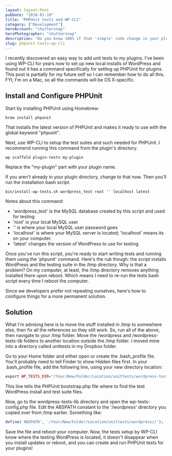 ```yaml
---
layout: layout:Post
pubDate: "2018-01-18"
title: "PHPUnit tests and WP-CLI"
category: ["Development"]
heroAccount: "chuttersnap"
heroPhotographer: "chuttersnap"
description: "Do you know 100% if that 'simple' code change in your plugin broke something? Setup PHPUnit to add tests and get more confidence in your code changes."
slug: phpunit-tests-wp-cli
---
```


I recently discovered an easy way to add unit tests to my plugins. I've been using WP-CLI for years now to set up new local installs of WordPress and found out it has a command specifically for setting up PHPUnit for plugins. This post is partially for my future self so I can remember how to do all this. FYI, I'm on a Mac, so all the commands will be OS X-specific.

## Install and Configure PHPUnit

Start by installing PHPUnit using Homebrew:

```shell
brew install phpunit
```

That installs the latest version of PHPUnit and makes it ready to use with the global keyword "phpunit".

Next, use WP-CLI to setup the test suites and such needed for PHPUnit. I recommend running this command from the plugin's directory.

```shell
wp scaffold plugin-tests my-plugin
```

Replace the "my-plugin" part with your plugin name.

If you aren't already in your plugin directory, change to that now. Then you'll run the installation bash script.

```shell
bin/install-wp-tests.sh wordpress_test root '' localhost latest
```

Notes about this command:

- 'wordpress_test' is the MySQL database created by this script and used for testing
- 'root' is your local MySQL user
- '' is where your local MySQL user password goes
- 'localhost' is where your MySQL server is located; 'localhost' means its on your computer.
- 'latest' changes the version of WordPress to use for testing.

Once you've run this script, you're ready to start writing tests and running them using the 'phpunit' command. Here's the rub though: the script installs WordPress and the testing suite in the /tmp directory. Why is that a problem? On my computer, at least, the /tmp directory removes anything installed there upon reboot. Which means I need to re-run the tests bash script every time I reboot the computer.

Since we developers prefer not repeating ourselves, here's how to configure things for a more permanent solution.

## Solution

What I'm advising here is to move the stuff installed in /tmp to somewhere else, then fix all the references so they still work. So, run all of the above, then navigate to your /tmp folder. Move the /wordpress and /wordpress-tests-lib folders to another location outside the /tmp folder. I moved mine into a directory called unittests in my Dropbox folder.

Go to your Home folder and either open or create the .bash_profile file. You'll probably need to tell Finder to show Hidden files first. In your .bash_profile file, add the following line, using your new directory location:

```php
export WP_TESTS_DIR="/Your/New/Folder/Location/unittests/wordpress-tests-lib"
```

This line tells the PHPUnit bootstrap.php file where to find the test WordPress install and test suite files.

Now, go to the wordpress-tests-lib directory and open the wp-tests-config.php file. Edit the ABSPATH constant to the '/wordpress' directory you copied over from /tmp earlier. Something like:

```php
define('ABSPATH', '/Your/New/Folder/Location/unittests/wordpress//');
```

Save the file and reboot your computer. Now, the tests setup by WP-CLI know where the testing WordPress is located, it doesn't disappear when you install updates or reboot, and you can create and run PHPUnit tests for your plugins!
